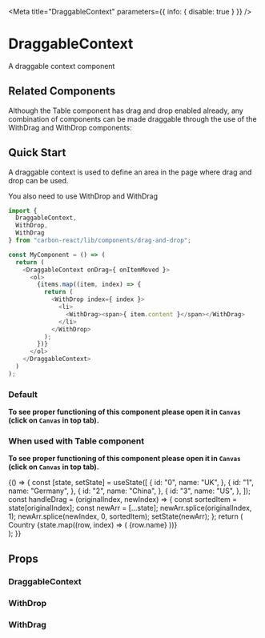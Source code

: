 

<Meta title="DraggableContext" parameters={{ info: { disable: true } }} />

# DraggableContext

A draggable context component

## Related Components

Although the Table component has drag and drop enabled already, any combination of components can be made draggable through the use of the WithDrag and WithDrop components:

## Quick Start

A draggable context is used to define an area in the page where drag and drop can be used.

You also need to use WithDrop and WithDrag

```javascript
import {
  DraggableContext,
  WithDrop,
  WithDrag
} from "carbon-react/lib/components/drag-and-drop";

const MyComponent = () => (
  return (
    <DraggableContext onDrag={ onItemMoved }>
      <ol>
        {items.map((item, index) => {
          return (
            <WithDrop index={ index }>
              <li>
                <WithDrag><span>{ item.content }</span></WithDrag>
              </li>
            </WithDrop>
          );
        })}
      </ol>
    </DraggableContext>
  )
);
```

### Default

**To see proper functioning of this component please open it in `Canvas` (click on `Canvas` in top tab).**

<Preview>
  <Story name="default" id="draggablecontext-test--custom" />
</Preview>

### When used with Table component

**To see proper functioning of this component please open it in `Canvas` (click on `Canvas` in top tab).**

<Preview>
  <Story name="with table">
    {() => {
      const [state, setState] = useState([
        {
          id: "0",
          name: "UK",
        },
        {
          id: "1",
          name: "Germany",
        },
        {
          id: "2",
          name: "China",
        },
        {
          id: "3",
          name: "US",
        },
      ]);
      const handleDrag = (originalIndex, newIndex) => {
        const sortedItem = state[originalIndex];
        const newArr = [...state];
        newArr.splice(originalIndex, 1);
        newArr.splice(newIndex, 0, sortedItem);
        setState(newArr);
      };
      return (
        <DraggableContext onDrag={handleDrag}>
          <div>
            <FlatTable tbody={false}>
              <thead>
                <FlatTableRow as="header">
                  <FlatTableHeader />
                  <FlatTableHeader>Country</FlatTableHeader>
                </FlatTableRow>
              </thead>
              <tbody>
                {state.map((row, index) => (
                  <FlatTableRow key={row.id} uniqueID={row.id} index={index}>
                    <FlatTableCell>{row.name}</FlatTableCell>
                  </FlatTableRow>
                ))}
              </tbody>
            </FlatTable>
          </div>
        </DraggableContext>
      );
    }}
  </Story>
</Preview>

## Props

### DraggableContext

<Props of={DraggableContext} />

### WithDrop

<Props of={WithDrop} />

### WithDrag

<Props of={WithDrag} />

